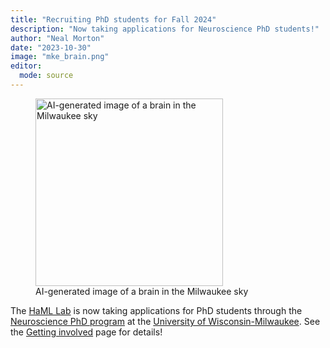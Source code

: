 ```yaml
---
title: "Recruiting PhD students for Fall 2024"
description: "Now taking applications for Neuroscience PhD students!"
author: "Neal Morton"
date: "2023-10-30"
image: "mke_brain.png"
editor: 
  mode: source
---
```


![AI-generated image of a brain in the Milwaukee sky](mke_brain.png){width=300 fig-align="left"}

The [HaML Lab](https://hamllab.org) is now taking applications for PhD students through the [Neuroscience PhD program](https://uwm.edu/psychology/graduate/phd-program/neuroscience/) at the [University of Wisconsin-Milwaukee](https://uwm.edu/). See the [Getting involved](/positions.html) page for details!
